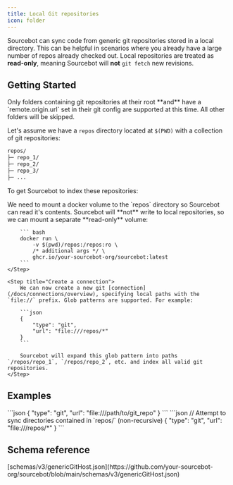 ```yaml
---
title: Local Git repositories
icon: folder
---
```



Sourcebot can sync code from generic git repositories stored in a local directory. This can be helpful in scenarios where you already have a large number of repos already checked out. Local repositories are treated as **read-only**, meaning Sourcebot will **not** `git fetch` new revisions.

## Getting Started

<Warning>
Only folders containing git repositories at their root **and** have a `remote.origin.url` set in their git config are supported at this time. All other folders will be skipped.
</Warning>

Let's assume we have a `repos` directory located at `$(PWD)` with a collection of git repositories:

```sh
repos/
├─ repo_1/
├─ repo_2/
├─ repo_3/
├─ ...
```

To get Sourcebot to index these repositories:

<Steps>
    <Step title="Mount a volume">
        We need to mount a docker volume to the `repos` directory so Sourcebot can read it's contents. Sourcebot will **not** write to local repositories, so we can mount a separate **read-only** volume:

        ``` bash
        docker run \
            -v $(pwd)/repos:/repos:ro \
            /* additional args */ \
            ghcr.io/your-sourcebot-org/sourcebot:latest
        ```
    </Step>

    <Step title="Create a connection">
        We can now create a new git [connection](/docs/connections/overview), specifying local paths with the `file://` prefix. Glob patterns are supported. For example: 

        ```json
        {
            "type": "git",
            "url": "file:///repos/*"
        }
        ```

        Sourcebot will expand this glob pattern into paths `/repos/repo_1`, `/repos/repo_2`, etc. and index all valid git repositories.
    </Step>
</Steps>

## Examples


<AccordionGroup>
    <Accordion title="Sync individual repo">
        ```json
        {
            "type": "git",
            "url": "file:///path/to/git_repo"
        }
        ```
    </Accordion>
    <Accordion title="Sync multiple repos using glob patterns">
        ```json
        // Attempt to sync directories contained in `repos/` (non-recursive)
        {
            "type": "git",
            "url": "file:///repos/*"
        }
        ```
    </Accordion>
</AccordionGroup>

## Schema reference

<Accordion title="Reference">
[schemas/v3/genericGitHost.json](https://github.com/your-sourcebot-org/sourcebot/blob/main/schemas/v3/genericGitHost.json)

<GenericGitHost />

</Accordion>